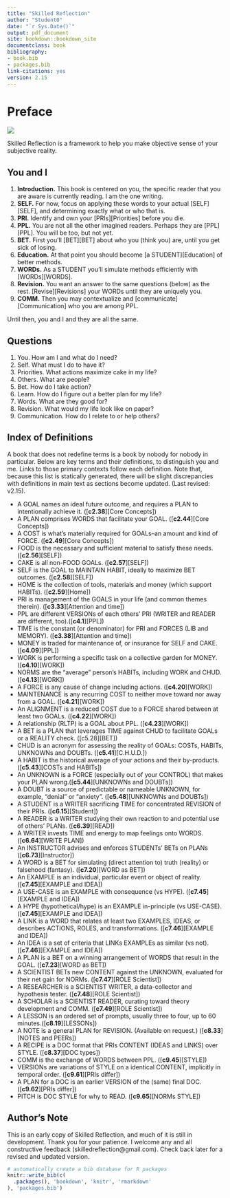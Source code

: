 --- 
title: "Skilled Reflection"
author: "Student0"
date: "`r Sys.Date()`"
output: pdf_document
site: bookdown::bookdown_site
documentclass: book
bibliography:
- book.bib
- packages.bib
link-citations: yes
version: 2.15
---


# Preface {-}

![](G:/Dropbox/theory/website/figs/sr_gray_transp.png)


Skilled Reflection is a framework to help you make objective sense of your subjective reality. 

## You and I  

1. **Introduction.** This book is centered on you, the specific reader that you are aware is currently reading. I am the one writing.
2. **SELF.** For now, focus on applying these words to your actual [SELF][SELF], and determining exactly what or who that is.
3. **PRI.** Identify and own your [PRIs][Priorities] before you die.
4. **PPL.** You are not all the other imagined readers. Perhaps they are [PPL][PPL]. You will be too, but not yet.
5. **BET.** First you'll [BET][BET] about who you (think you) are, until you get sick of losing.
6. **Education.** At that point you should become [a STUDENT][Education] of better methods.
7. **WORDs.** As a STUDENT you'll simulate methods efficiently with [WORDs][WORDS]. 
8. **Revision.** You want an answer to the same questions (below) as the rest. [Revise][Revisions] your WORDs until they are uniquely you.
9. **COMM.** Then you may contextualize and [communicate][Communication] who you are among PPL.

Until then, you and I and they are all the same.


## Questions  
1.  You.  How am I and what do I need?
2.	Self. What must I do to have it? 
3.  Priorities. What actions maximize cake in my life?    
4.	Others. What are people?   
5.	Bet. How do I take action?   
6.	Learn. How do I figure out a better plan for my life?    
7.	Words. What are they good for?  
8.	Revision. What would my life look like on paper? 
9.  Communication. How do I relate to or help others?

## Index of Definitions  
A book that does not redefine terms is a book by nobody for nobody in particular. Below are key terms and their definitions, to distinguish you and me. Links to those primary contexts follow each definition. Note that, because this list is statically generated, there will be slight discrepancies with definitions in main text as sections become updated. (Last revised: v2.15).

-	A GOAL names an ideal future outcome, and requires a PLAN to intentionally achieve it.  ([**c2.38**][Core Concepts])  
-	A PLAN comprises WORDS that facilitate your GOAL.   ([**c2.44**][Core Concepts])  
-	A COST is what's materially required for GOALs--an amount and kind of FORCE.  ([**c2.49**][Core Concepts])  
-	FOOD is the necessary and sufficient material to satisfy these needs.  ([**c2.56**][SELF])  
-	CAKE is all non-FOOD GOALs.  ([**c2.57**][SELF])  
-	SELF is the GOAL to MAINTAIN HABIT, ideally to maximize BET outcomes.  ([**c2.58**][SELF])  
-	HOME is the collection of tools, materials and money (which support HABITs).  ([**c2.59**][Home])  
-	PRI is management of the GOALS in your life (and common themes therein).  ([**c3.33**][Attention and time])  
-	PPL are different VERSIONs of each others' PRI (WRITER and READER are different, too).([**c4.1**][PPL])  
-	TIME is the constant (or denominator) for PRI and FORCES (LIB and MEMORY).   ([**c3.38**][Attention and time])  
-	MONEY is traded for maintenance of, or insurance for SELF and CAKE.  ([**c4.09**][PPL])  
-  WORK is performing a specific task on a collective garden for MONEY.  ([**c4.10**][WORK])  
-	NORMS are the "average" person's HABITs, including WORK and CHUD.  ([**c4.13**][WORK])  
-	A FORCE is any cause of change including actions.  ([**c4.20**][WORK])  
-	MAINTENANCE is any recurring COST to neither move toward nor away from a GOAL.   ([**c4.21**][WORK])  
-	An ALIGNMENT is a reduced COST due to a FORCE shared between at least two GOALs.   ([**c4.22**][WORK])  
-	A relationship (RLTP) is a GOAL about PPL.   ([**c4.23**][WORK])  
-	A BET is a PLAN that leverages TIME against CHUD to facilitate GOALs or a REALITY check.  ([c5.28][BET])  
-	CHUD is an acronym for assessing the reality of GOALs: COSTs, HABITs, UNKNOWNs and DOUBTs.  ([**c5.41**][C.H.U.D.])  
-	A HABIT is the historical average of your actions and their by-products.([**c5.43**][COSTs and HABITs])  
-	An UNKNOWN is a FORCE (especially out of your CONTROL) that makes your PLAN wrong.([**c5.44**][UNKNOWNs and DOUBTs])  
-	A DOUBT is a source of predictable or nameable UNKNOWN, for example, "denial" or "anxiety".  ([**c5.48**][UNKNOWNs and DOUBTs])  
-	A STUDENT is a WRITER sacrificing TIME for concentrated REVISION of their PRIs.  ([**c6.15**][Student])  
-	A READER is a WRITER studying their own reaction to and potential use of others' PLANs.  ([**c6.39**][READ])  
-	A WRITER invests TIME and energy to map feelings onto WORDS.  ([**c6.64**][WRITE PLAN])  
-	An INSTRUCTOR advises and enforces STUDENTs' BETs on PLANs ([**c6.73**][Instructor])  
-	A WORD is a BET for simulating (direct attention to) truth (reality) or falsehood (fantasy).  ([**c7.20**][WORD as BET])  
-  An EXAMPLE is an individual, particular event or object of reality. ([**c7.45**][EXAMPLE and IDEA])  
-  A USE-CASE is an EXAMPLE with consequence (vs HYPE). ([**c7.45**][EXAMPLE and IDEA])  
-  A HYPE (hypothetical/hype) is an EXAMPLE in-principle (vs USE-CASE).([**c7.45**][EXAMPLE and IDEA])  
-  A LINK is a WORD that relates at least two EXAMPLES, IDEAS, or describes ACTIONS, ROLES, and transformations. ([**c7.46**][EXAMPLE and IDEA])  
-  An IDEA is a set of criteria that LINKs EXAMPLEs as similar (vs not). ([**c7.46**][EXAMPLE and IDEA])  
-	A PLAN is a BET on a winning arrangement of WORDS that result in the GOAL.  ([**c7.23**][WORD as BET])  
-	A SCIENTIST BETs new CONTENT against the UNKNOWN, evaluated for their net gain for NORMs.  ([**c7.47**][ROLE Scientist])  
-	A RESEARCHER is a SCIENTIST WRITER, a data-collector and hypothesis tester.   ([**c7.48**][ROLE Scientist])  
-	A SCHOLAR is a SCIENTIST READER, curating toward theory development and COMM.  ([**c7.49**][ROLE Scientist])  
-	A LESSON is an ordered set of prompts, usually three to four, up to 60 minutes.([**c8.19**][LESSONs])  
-	A NOTE is a general PLAN for REVISION. (Available on request.)  ([**c8.33**][NOTES and PEERs])  
-	A RECIPE is a DOC format that PRIs CONTENT (IDEAS and LINKS) over STYLE.  ([**c8.37**][DOC types])  
-	COMM is the exchange of WORDS between PPL.   ([**c9.45**][STYLE])  
-	VERSIONs are variations of STYLE on a identical CONTENT, implicitly in temporal order.   ([**c9.61**][PRIs differ])  
-	A PLAN for a DOC is an earlier VERSION of the (same) final DOC.  ([**c9.62**][PRIs differ])  
-	PITCH is DOC STYLE for why to READ.   ([**c9.65**][NORMs STYLE])  

## Author's Note  

This is an early copy of Skilled Reflection, and much of it is still in development. Thank you for your patience. I welcome any and all constructive feedback (skilledreflection@gmail.com). Check back later for a revised and updated version.



```{r include=FALSE}
# automatically create a bib database for R packages
knitr::write_bib(c(
  .packages(), 'bookdown', 'knitr', 'rmarkdown'
), 'packages.bib')
```
